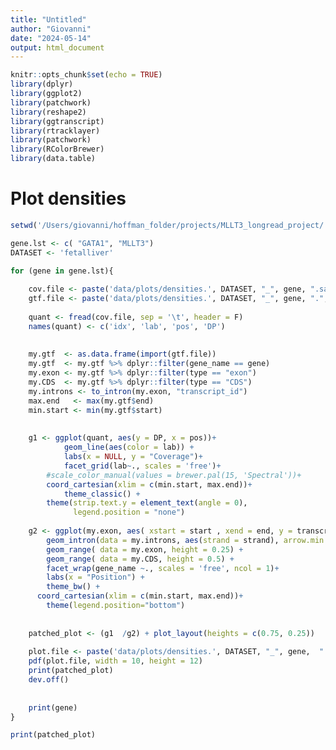 ```yaml
---
title: "Untitled"
author: "Giovanni"
date: "2024-05-14"
output: html_document
---
```


```r
knitr::opts_chunk$set(echo = TRUE)
library(dplyr)
library(ggplot2)
library(patchwork)
library(reshape2)
library(ggtranscript)
library(rtracklayer)
library(patchwork)
library(RColorBrewer)
library(data.table)
```


# Plot densities

```r

setwd('/Users/giovanni/hoffman_folder/projects/MLLT3_longread_project/') # change

gene.lst <- c( "GATA1", "MLLT3")
DATASET <- 'fetalliver'

for (gene in gene.lst){
  
    cov.file <- paste('data/plots/densities.', DATASET, "_", gene, ".sashimi", sep = "") #sashimi file
    gtf.file <- paste('data/plots/densities.', DATASET, "_", gene, ".", gene, ".gtf", sep = "") #gtf file
    
    quant <- fread(cov.file, sep = '\t', header = F)
    names(quant) <- c('idx', 'lab', 'pos', 'DP')
       
    
    my.gtf  <- as.data.frame(import(gtf.file))
    my.gtf  <- my.gtf %>% dplyr::filter(gene_name == gene) 
    my.exon <- my.gtf %>% dplyr::filter(type == "exon") 
    my.CDS  <- my.gtf %>% dplyr::filter(type == "CDS") 
    my.introns <- to_intron(my.exon, "transcript_id") 
    max.end   <- max(my.gtf$end)
    min.start <- min(my.gtf$start)
    
        
    g1 <- ggplot(quant, aes(y = DP, x = pos))+
    		geom_line(aes(color = lab)) +
    		labs(x = NULL, y = "Coverage")+
    		facet_grid(lab~., scales = 'free')+
        #scale_color_manual(values = brewer.pal(15, 'Spectral'))+
        coord_cartesian(xlim = c(min.start, max.end))+
    		theme_classic() +
        theme(strip.text.y = element_text(angle = 0),
              legend.position = "none")
    
    g2 <- ggplot(my.exon, aes( xstart = start , xend = end, y = transcript_id)) +
    	geom_intron(data = my.introns, aes(strand = strand), arrow.min.intron.length = 50000, size = 0.3)+
    	geom_range( data = my.exon, height = 0.25) +
    	geom_range( data = my.CDS, height = 0.5) +
    	facet_wrap(gene_name ~., scales = 'free', ncol = 1)+
    	labs(x = "Position") + 
    	theme_bw() + 
      coord_cartesian(xlim = c(min.start, max.end))+
    	theme(legend.position="bottom")
    
 
    patched_plot <- (g1  /g2) + plot_layout(heights = c(0.75, 0.25))
    
    plot.file <- paste('data/plots/densities.', DATASET, "_", gene,  ".density_plot.pdf", sep = "") # change output
    pdf(plot.file, width = 10, height = 12)
    print(patched_plot)
    dev.off()
    
    
    print(gene)
}

print(patched_plot)


```

